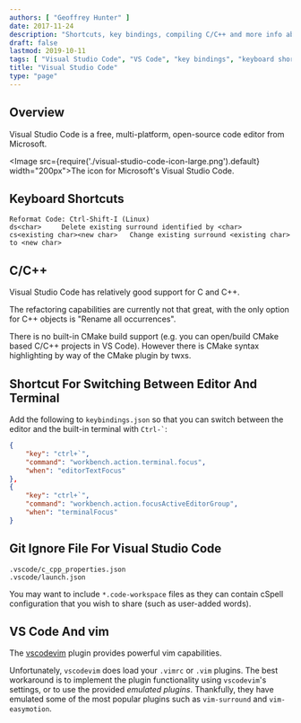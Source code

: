 ```yaml
---
authors: [ "Geoffrey Hunter" ]
date: 2017-11-24
description: "Shortcuts, key bindings, compiling C/C++ and more info about the Visual Studio Code IDE."
draft: false
lastmod: 2019-10-11
tags: [ "Visual Studio Code", "VS Code", "key bindings", "keyboard shortcuts", "C", "C++", "IDEs", "integrated development environment", "terminal", "editor", "Microsoft", "vim" ]
title: "Visual Studio Code"
type: "page"
---
```


## Overview

Visual Studio Code is a free, multi-platform, open-source code editor from Microsoft.

<Image src={require('./visual-studio-code-icon-large.png').default} width="200px">The icon for Microsoft's Visual Studio Code.</Image>

## Keyboard Shortcuts

```
Reformat Code: Ctrl-Shift-I (Linux)
ds<char>     Delete existing surround identified by <char>
cs<existing char><new char>   Change existing surround <existing char> to <new char>
```

## C/C++

Visual Studio Code has relatively good support for C and C++.

The refactoring capabilities are currently not that great, with the only option for C++ objects is "Rename all occurrences".

There is no built-in CMake build support (e.g. you can open/build CMake based C/C++ projects in VS Code). However there is CMake syntax highlighting by way of the CMake plugin by twxs.

## Shortcut For Switching Between Editor And Terminal

Add the following to `keybindings.json` so that you can switch between the editor and the built-in terminal with `` Ctrl-` ``:

```json
{
    "key": "ctrl+`",
    "command": "workbench.action.terminal.focus",
    "when": "editorTextFocus"
},
{
    "key": "ctrl+`",
    "command": "workbench.action.focusActiveEditorGroup",
    "when": "terminalFocus"
}
```

## Git Ignore File For Visual Studio Code

```text
.vscode/c_cpp_properties.json
.vscode/launch.json
```

You may want to include `*.code-workspace` files as they can contain cSpell configuration that you wish to share (such as user-added words).

## VS Code And vim

The [vscodevim](https://github.com/VSCodeVim/Vim) plugin provides powerful vim capabilities.

Unfortunately, `vscodevim` does load your `.vimrc` or `.vim` plugins. The best workaround is to implement the plugin functionality using `vscodevim`'s settings, or to use the provided _emulated plugins_. Thankfully, they have emulated some of the most popular plugins such as `vim-surround` and `vim-easymotion`.